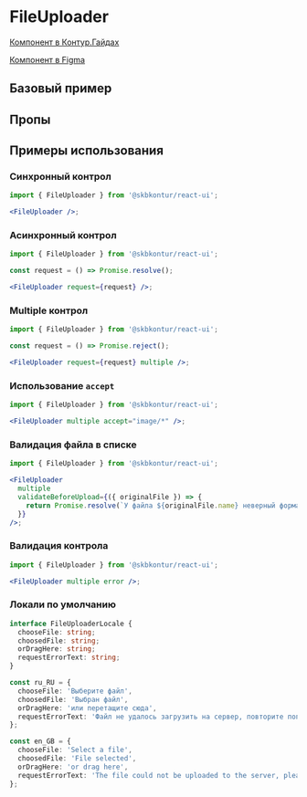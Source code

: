 
<Meta of={FileUploaderStories} />

# FileUploader

[Компонент в Контур.Гайдах](https://guides.kontur.ru/components/input-fields/file-uploader/)

[Компонент в Figma](https://www.figma.com/file/87ScqxPzJpF9DcVBNYWOjM/%E2%9A%A1-Kontur-UI-Modern-Layout?node-id=284%3A11938)

<Description />

## Базовый пример

<Primary />

## Пропы

<Controls />

## Примеры использования

### Синхронный контрол

```jsx harmony
import { FileUploader } from '@skbkontur/react-ui';

<FileUploader />;
```

### Асинхронный контрол

```jsx harmony
import { FileUploader } from '@skbkontur/react-ui';

const request = () => Promise.resolve();

<FileUploader request={request} />;
```

### Multiple контрол

```jsx harmony
import { FileUploader } from '@skbkontur/react-ui';

const request = () => Promise.reject();

<FileUploader request={request} multiple />;
```

### Использование `accept`

```jsx harmony
import { FileUploader } from '@skbkontur/react-ui';

<FileUploader multiple accept="image/*" />;
```

### Валидация файла в списке

```jsx harmony
import { FileUploader } from '@skbkontur/react-ui';

<FileUploader
  multiple
  validateBeforeUpload={({ originalFile }) => {
    return Promise.resolve(`У файла ${originalFile.name} неверный формат`);
  }}
/>;
```

### Валидация контрола

```jsx harmony
import { FileUploader } from '@skbkontur/react-ui';

<FileUploader multiple error />;
```

### Локали по умолчанию

```typescript static
interface FileUploaderLocale {
  chooseFile: string;
  choosedFile: string;
  orDragHere: string;
  requestErrorText: string;
}

const ru_RU = {
  chooseFile: 'Выберите файл',
  choosedFile: 'Выбран файл',
  orDragHere: 'или перетащите сюда',
  requestErrorText: 'Файл не удалось загрузить на сервер, повторите попытку позже',
};

const en_GB = {
  chooseFile: 'Select a file',
  choosedFile: 'File selected',
  orDragHere: 'or drag here',
  requestErrorText: 'The file could not be uploaded to the server, please try again later',
};
```
